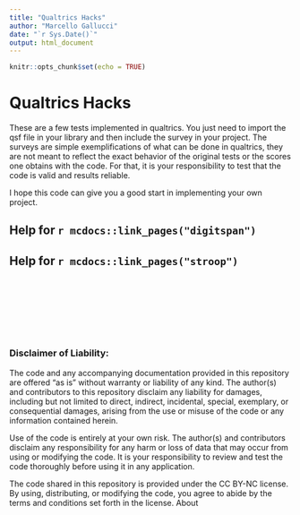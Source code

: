 ```yaml
---
title: "Qualtrics Hacks"
author: "Marcello Gallucci"
date: "`r Sys.Date()`"
output: html_document
---
```


```r
knitr::opts_chunk$set(echo = TRUE)
```

# Qualtrics Hacks

These are a few tests implemented in qualtrics. You just need to import the qsf file in your library and then include the survey in your project. The surveys are simple exemplifications of what can be done in qualtrics, they are not meant to reflect the exact behavior of the original tests or the scores one obtains with the code. For that, it is your responsibility to test that the code is valid and results reliable.

I hope this code can give you a good start in implementing your own project.

## Help for `r mcdocs::link_pages("digitspan")`

## Help for `r mcdocs::link_pages("stroop")`



<br>
<br>
<br>
<br>
<br>
<br>

<div class="diclaimer">
###  Disclaimer of Liability:

The code and any accompanying documentation provided in this repository are offered "as is" without warranty or liability of any kind. The author(s) and contributors to this repository disclaim any liability for damages, including but not limited to direct, indirect, incidental, special, exemplary, or consequential damages, arising from the use or misuse of the code or any information contained herein.

Use of the code is entirely at your own risk. The author(s) and contributors disclaim any responsibility for any harm or loss of data that may occur from using or modifying the code. It is your responsibility to review and test the code thoroughly before using it in any application.

The code shared in this repository is provided under the CC BY-NC license. By using, distributing, or modifying the code, you agree to abide by the terms and conditions set forth in the license.
About

</div>